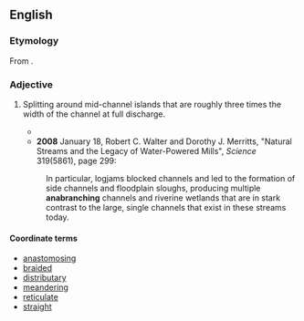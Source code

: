 ==English==

===Etymology===

From {{prefix|ana|branching}}.

===Adjective===
{{en-adj|-}}

# {{hydrology|of a water channel}} Splitting around mid-channel islands that are roughly three times the width of the channel at full discharge.
#*{{quote-book
|year=1969
|page=425
|author=Richard J. Chorley
|coauthors=Roger Graham Barry
|title=Water, Earth, and Man
|url=http://books.google.com/books?id=uH9RAAAAMAAJ
|passage=Work on '''anabranching''' channels has been restricted mainly to the alluvial plains of the Murray and the Murrumbidgee, where the anabranches -- offshoots -- rejoin the original trunk or unite with a next-neighbouring trunk, sometimes after a distance of tens of miles.}}
#*'''2008''' January 18, Robert C. Walter and Dorothy J. Merritts, "Natural Streams and the Legacy of Water-Powered Mills", ''Science'' 319(5861), page 299:
#:In particular, logjams blocked channels and led to the formation of side channels and floodplain sloughs, producing multiple '''anabranching''' channels and riverine wetlands that are in stark contrast to the large, single channels that exist in these streams today.

====Coordinate terms====
*[[anastomosing]]
*[[braided]]
*[[distributary]]
*[[meandering]]
*[[reticulate]]
*[[straight]]